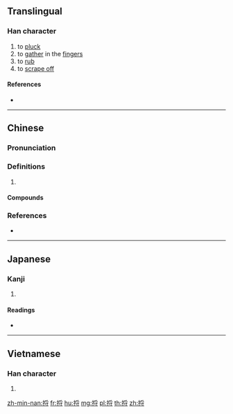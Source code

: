 ==Translingual==

===Han character===
{{Han char|rn=64|rad=手|as=07|sn=10|four=52043|canj=QBDI|ids=⿰扌寽}}

# to [[pluck]]
# to [[gather]] in the [[finger]]s
# to [[rub]]
# to [[scrape off]]

====References====
* {{Han ref|kx=0433.170|dkj=12140|dj=0782.260|hdz=31885.050|uh=634B|ud=25419|bh=D1BB|bd=53691}}

----

==Chinese==
{{zh-forms}}

===Pronunciation===
{{zh-pron
|m=lǚ
|c=lyut3,lyut6
|h=pfs=lo̍t
|mn=loah/loa̍h
|mc=y
|oc=y
|cat=
}}

===Definitions===
{{zh-hanzi}}

# {{rfdef|zh}}

====Compounds====
{{zh-der|捋胳膊|捋臂將拳|捋臂揎拳|捋虎鬚|捋袖揎拳|捋采|揎拳捋袖|服低捋}}

===References===
* {{R:yue:Hanzi}}

----

==Japanese==

===Kanji===
{{ja-kanji|grade=|rs=手07}}

# {{defn|lang=ja|sort=手07}}

====Readings====
* {{ja-readings|on=[[らつ]] (ratsu), [[らち]] (rachi), [[れつ]] (retsu), [[れち]] (rechi)|kun=[[とる]] (toru)}}

----

==Vietnamese==

===Han character===
{{vi-hantu|[[liệt]], [[loát]], [[lư]]|rs=手07}}

# {{defn|lang=vi|sort=手07}}

[[zh-min-nan:捋]]
[[fr:捋]]
[[hu:捋]]
[[mg:捋]]
[[pl:捋]]
[[th:捋]]
[[zh:捋]]